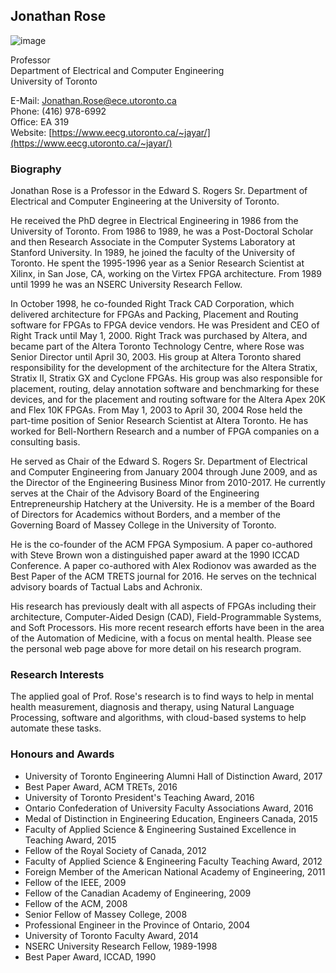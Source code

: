 ## Jonathan Rose

![image](./images/rose.jpg)

Professor<br/>
Department of Electrical and Computer Engineering<br/>
University of Toronto

E-Mail: [Jonathan.Rose@ece.utoronto.ca](mailto:Jonathan.Rose@ece.utoronto.ca)<br/>
Phone: (416) 978-6992<br/>
Office: EA 319<br/>
Website: [https://www.eecg.utoronto.ca/~jayar/](https://www.eecg.utoronto.ca/~jayar/)

### Biography

Jonathan Rose is a Professor in the Edward S. Rogers Sr. Department of Electrical and Computer Engineering at the University of Toronto.

He received the PhD degree in Electrical Engineering in 1986 from the University of Toronto. From 1986 to 1989, he was a Post-Doctoral Scholar and then Research Associate in the Computer Systems Laboratory at Stanford University. In 1989, he joined the faculty of the University of Toronto. He spent the 1995-1996 year as a Senior Research Scientist at Xilinx, in San Jose, CA, working on the Virtex FPGA architecture. From 1989 until 1999 he was an NSERC University Research Fellow.

In October 1998, he co-founded Right Track CAD Corporation, which delivered architecture for FPGAs and Packing, Placement and Routing software for FPGAs to FPGA device vendors. He was President and CEO of Right Track until May 1, 2000. Right Track was purchased by Altera, and became part of the Altera Toronto Technology Centre, where Rose was Senior Director until April 30, 2003. His group at Altera Toronto shared responsibility for the development of the architecture for the Altera Stratix, Stratix II, Stratix GX and Cyclone FPGAs. His group was also responsible for placement, routing, delay annotation software and benchmarking for these devices, and for the placement and routing software for the Altera Apex 20K and Flex 10K FPGAs. From May 1, 2003 to April 30, 2004 Rose held the part-time position of Senior Research Scientist at Altera Toronto. He has worked for Bell-Northern Research and a number of FPGA companies on a consulting basis.

He served as Chair of the Edward S. Rogers Sr. Department of Electrical and Computer Engineering from January 2004 through June 2009, and as the Director of the Engineering Business Minor from 2010-2017. He currently serves at the Chair of the Advisory Board of the Engineering Entrepreneurship Hatchery at the University. He is a member of the Board of Directors for Academics without Borders, and a member of the Governing Board of Massey College in the University of Toronto.

He is the co-founder of the ACM FPGA Symposium. A paper co-authored with Steve Brown won a distinguished paper award at the 1990 ICCAD Conference. A paper co-authored with Alex Rodionov was awarded as the Best Paper of the ACM TRETS journal for 2016.  He serves on the technical advisory boards of Tactual Labs and Achronix.

His research has previously dealt with all aspects of FPGAs including their architecture, Computer-Aided Design (CAD), Field-Programmable Systems, and Soft Processors. His more recent research efforts have been in the area of the Automation of Medicine, with a focus on mental health. Please see the personal web page above for more detail on his research program.

### Research Interests

The applied goal of Prof. Rose's research is to find ways to help in mental health measurement, diagnosis and therapy, using Natural Language Processing, software and algorithms, with cloud-based systems to help automate these tasks.

### Honours and Awards

- University of Toronto Engineering Alumni Hall of Distinction Award, 2017
- Best Paper Award, ACM TRETs, 2016
- University of Toronto President's Teaching Award, 2016
- Ontario Confederation of University Faculty Associations Award, 2016
- Medal of Distinction in Engineering Education, Engineers Canada, 2015
- Faculty of Applied Science & Engineering Sustained Excellence in Teaching Award, 2015
- Fellow of the Royal Society of Canada, 2012
- Faculty of Applied Science & Engineering Faculty Teaching Award, 2012
- Foreign Member of the American National Academy of Engineering, 2011
- Fellow of the IEEE, 2009
- Fellow of the Canadian Academy of Engineering, 2009
- Fellow of the ACM, 2008
- Senior Fellow of Massey College, 2008
- Professional Engineer in the Province of Ontario, 2004
- University of Toronto Faculty Award, 2014
- NSERC University Research Fellow, 1989-1998
- Best Paper Award, ICCAD, 1990
